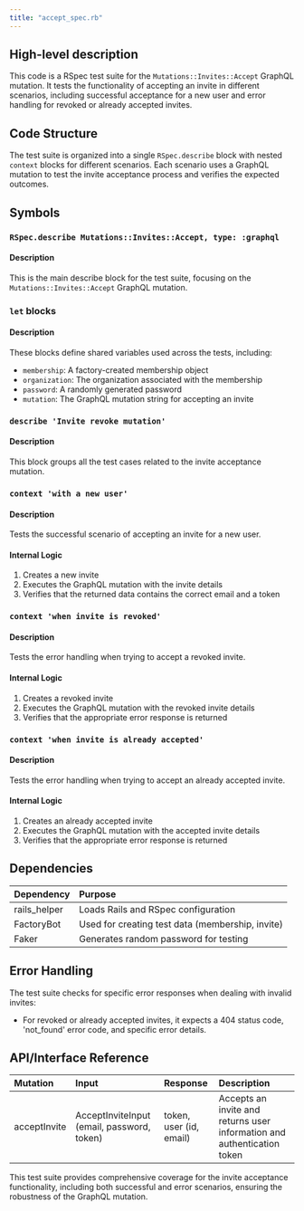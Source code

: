 ```yaml
---
title: "accept_spec.rb"
---
```


## High-level description
This code is a RSpec test suite for the `Mutations::Invites::Accept` GraphQL mutation. It tests the functionality of accepting an invite in different scenarios, including successful acceptance for a new user and error handling for revoked or already accepted invites.

## Code Structure
The test suite is organized into a single `RSpec.describe` block with nested `context` blocks for different scenarios. Each scenario uses a GraphQL mutation to test the invite acceptance process and verifies the expected outcomes.

## Symbols

### `RSpec.describe Mutations::Invites::Accept, type: :graphql`
#### Description
This is the main describe block for the test suite, focusing on the `Mutations::Invites::Accept` GraphQL mutation.

### `let` blocks
#### Description
These blocks define shared variables used across the tests, including:
- `membership`: A factory-created membership object
- `organization`: The organization associated with the membership
- `password`: A randomly generated password
- `mutation`: The GraphQL mutation string for accepting an invite

### `describe 'Invite revoke mutation'`
#### Description
This block groups all the test cases related to the invite acceptance mutation.

### `context 'with a new user'`
#### Description
Tests the successful scenario of accepting an invite for a new user.

#### Internal Logic
1. Creates a new invite
2. Executes the GraphQL mutation with the invite details
3. Verifies that the returned data contains the correct email and a token

### `context 'when invite is revoked'`
#### Description
Tests the error handling when trying to accept a revoked invite.

#### Internal Logic
1. Creates a revoked invite
2. Executes the GraphQL mutation with the revoked invite details
3. Verifies that the appropriate error response is returned

### `context 'when invite is already accepted'`
#### Description
Tests the error handling when trying to accept an already accepted invite.

#### Internal Logic
1. Creates an already accepted invite
2. Executes the GraphQL mutation with the accepted invite details
3. Verifies that the appropriate error response is returned

## Dependencies
| Dependency | Purpose |
|:-----------|:--------|
| rails_helper | Loads Rails and RSpec configuration |
| FactoryBot | Used for creating test data (membership, invite) |
| Faker | Generates random password for testing |

## Error Handling
The test suite checks for specific error responses when dealing with invalid invites:
- For revoked or already accepted invites, it expects a 404 status code, 'not_found' error code, and specific error details.

## API/Interface Reference
| Mutation | Input | Response | Description |
|:---------|:------|:---------|:------------|
| acceptInvite | AcceptInviteInput (email, password, token) | token, user (id, email) | Accepts an invite and returns user information and authentication token |

This test suite provides comprehensive coverage for the invite acceptance functionality, including both successful and error scenarios, ensuring the robustness of the GraphQL mutation.